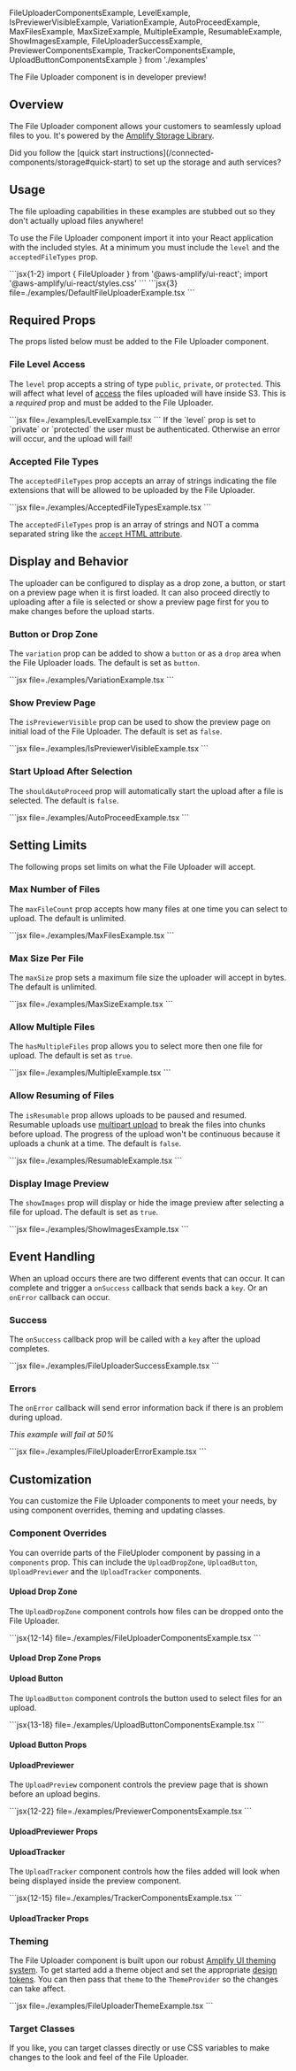 FileUploaderComponentsExample, LevelExample, IsPreviewerVisibleExample, VariationExample, AutoProceedExample, MaxFilesExample, 
MaxSizeExample, MultipleExample, ResumableExample, ShowImagesExample, FileUploaderSuccessExample, PreviewerComponentsExample, TrackerComponentsExample, UploadButtonComponentsExample } from './examples'

<Alert variation="info" heading="Developer Preview">
  The File Uploader component is in developer preview! 
</Alert>

## Overview
The File Uploader component allows your customers to seamlessly upload files to you. It's powered by the [Amplify Storage Library](https://docs.amplify.aws/lib/storage/getting-started/q/platform/js/).

<Alert role="none" heading="Wait!">
  Did you follow the [quick start instructions](/connected-components/storage#quick-start) to set up the storage and auth services?
</Alert>

## Usage

<Alert>
  The file uploading capabilities in these examples are stubbed out so they don't actually upload files anywhere!
</Alert>


To use the File Uploader component import it into your React application with the included styles. At a minimum you must include the `level` and the `acceptedFileTypes` prop.

<Example>
  <DefaultFileUploaderExample />
  <ExampleCode>
    ```jsx{1-2}
import { FileUploader } from '@aws-amplify/ui-react'; 
import '@aws-amplify/ui-react/styles.css'
    ```
    ```jsx{3} file=./examples/DefaultFileUploaderExample.tsx
    ```
  </ExampleCode>
</Example>


## Required Props
The props listed below must be added to the File Uploader component.

### File Level Access
The `level` prop accepts a string of type `public`, `private`, or `protected`. This will affect what level of [access](https://docs.amplify.aws/lib/storage/configureaccess/q/platform/js/) the files uploaded will have inside S3. This is a *required* prop and must be added to the File Uploader.

<Example>
  <LevelExample />
  
  <ExampleCode>
    ```jsx file=./examples/LevelExample.tsx
    ```
  </ExampleCode>
</Example>

<Alert role="none" variation="info" heading="Private and Protected Acccess">
  If the `level` prop is set to `private` or `protected` the user must be authenticated. Otherwise an error will occur, and the upload will fail!
</Alert>

### Accepted File Types
The `acceptedFileTypes` prop accepts an array of strings indicating the file extensions that will be allowed to be uploaded by the File Uploader. 


<Example>
  <AcceptedFileTypesExample />
  
  <ExampleCode>
    ```jsx file=./examples/AcceptedFileTypesExample.tsx
    ```
  </ExampleCode>
</Example>

<Alert variation="info">

  The `acceptedFileTypes` prop is an array of strings and NOT a comma separated string like the [`accept` HTML attribute](https://developer.mozilla.org/en-US/docs/Web/HTML/Attributes/accept).

</Alert>


## Display and Behavior

The uploader can be configured to display as a drop zone, a button, or start on a preview page when it is first loaded. It can also proceed directly to uploading after a file is selected or show a preview page first for you to make changes before the upload starts.



### Button or Drop Zone

The `variation` prop can be added to show a `button` or as a `drop` area when the File Uploader loads. The default is set as `button`.

<Example>
  <VariationExample />
  
  <ExampleCode>
    ```jsx file=./examples/VariationExample.tsx
    ```
  </ExampleCode>
</Example>

### Show Preview Page

The `isPreviewerVisible` prop can be used to show the preview page on initial load of the File Uploader. The default is set as `false`.

<Example>
  <IsPreviewerVisibleExample />
  
  <ExampleCode>
    ```jsx file=./examples/IsPreviewerVisibleExample.tsx
    ```
  </ExampleCode>
</Example>

### Start Upload After Selection

The `shouldAutoProceed` prop will automatically start the upload after a file is selected. The default is `false`.

<Example>
  <AutoProceedExample />
  
  <ExampleCode>
    ```jsx file=./examples/AutoProceedExample.tsx
    ```
  </ExampleCode>
</Example>





## Setting Limits

The following props set limits on what the File Uploader will accept.

### Max Number of Files

The `maxFileCount` prop accepts how many files at one time you can select to upload.  The default is unlimited.

<Example>
  <MaxFilesExample />
  
  <ExampleCode>
    ```jsx file=./examples/MaxFilesExample.tsx
    ```
  </ExampleCode>
</Example>




### Max Size Per File

The `maxSize` prop sets a maximum file size the uploader will accept in bytes. The default is unlimited.

<Example>
  <MaxSizeExample />
  
  <ExampleCode>
    ```jsx file=./examples/MaxSizeExample.tsx
    ```
  </ExampleCode>
</Example>



### Allow Multiple Files

The `hasMultipleFiles` prop allows you to select more then one file for upload. The default is set as `true`. 

<Example>
  <MultipleExample />
  
  <ExampleCode>
    ```jsx file=./examples/MultipleExample.tsx
    ```
  </ExampleCode>
</Example>



### Allow Resuming of Files

The `isResumable` prop allows uploads to be paused and resumed. Resumable uploads use [multipart upload](https://docs.aws.amazon.com/AmazonS3/latest/userguide/mpuoverview.html) to break the files into chunks before upload. The progress of the upload won't be continuous because it uploads a chunk at a time. The default is `false`.

<Example>
  <ResumableExample />
  
  <ExampleCode>
    ```jsx file=./examples/ResumableExample.tsx
    ```
  </ExampleCode>
</Example>




### Display Image Preview

The `showImages` prop will display or hide the image preview after selecting a file for upload. The default is set as `true`.

<Example>
  <ShowImagesExample />
  
  <ExampleCode>
    ```jsx file=./examples/ShowImagesExample.tsx
    ```
  </ExampleCode>
</Example>






## Event Handling

When an upload occurs there are two different events that can occur. It can complete and trigger a `onSuccess` callback that sends back a `key`. Or an `onError` callback can occur. 

### Success

The `onSuccess` callback prop will be called with a `key` after the upload completes.

<Example>
  <FileUploaderSuccessExample />
  
  <ExampleCode>
    ```jsx file=./examples/FileUploaderSuccessExample.tsx
    ```
  </ExampleCode>
</Example>

### Errors

The `onError` callback will send error information back if there is an problem during upload.

_This example will fail at 50%_

<Example>
  <FileUploaderErrorExample />
  
  <ExampleCode>
  ```jsx file=./examples/FileUploaderErrorExample.tsx
  ```
  </ExampleCode>
</Example>

## Customization

<FeatureFlagSection featureFlag={FEATURE_FLAGS.IS_FILEUPLOADER_COMPONENTS_ENABLED}>

You can customize the File Uploader components to meet your needs, by using component overrides, theming and updating classes.

### Component Overrides

You can override parts of the FileUploder component by passing in a `components` prop. This can include the `UploadDropZone`, `UploadButton`, `UploadPreviewer` and the `UploadTracker` components.

#### Upload Drop Zone

The `UploadDropZone` component controls how files can be dropped onto the File Uploader.

<Example>
  <FileUploaderComponentsExample />
  
  <ExampleCode>
    ```jsx{12-14} file=./examples/FileUploaderComponentsExample.tsx
    ```
  </ExampleCode>
</Example>

#### Upload Drop Zone Props

<ReactPropsTable props={UPLOAD_DROP_COMPONENTS} />


#### Upload Button

The `UploadButton` component controls the button used to select files for an upload.

<Example>
  <UploadButtonComponentsExample />
  
  <ExampleCode>
    ```jsx{13-18} file=./examples/UploadButtonComponentsExample.tsx
    ```
  </ExampleCode>
</Example>

#### Upload Button Props


<ReactPropsTable props={UPLOAD_BUTTON_COMPONENTS} />

#### UploadPreviewer

The `UploadPreview` component controls the preview page that is shown before an upload begins.

<Example>
  <PreviewerComponentsExample />
  
  <ExampleCode>
    ```jsx{12-22} file=./examples/PreviewerComponentsExample.tsx
    ```
  </ExampleCode>
</Example>

#### UploadPreviewer Props

<ReactPropsTable props={PREVIEWER_COMPONENTS} />


#### UploadTracker

The `UploadTracker` component controls how the files added will look when being displayed inside the preview component.

<Example>
  <TrackerComponentsExample />
  
  <ExampleCode>
    ```jsx{12-15} file=./examples/TrackerComponentsExample.tsx
    ```
  </ExampleCode>
</Example>

#### UploadTracker Props

<ReactPropsTable props={TRACKER_COMPONENTS} />

</FeatureFlagSection>

### Theming

The File Uploader component is built upon our robust [Amplify UI theming system](../../theming). To get started add a theme object and set the appropriate [design tokens](../../theming#design-tokens). You can then pass that `theme` to the `ThemeProvider` so the changes can take affect.

<Example>
  <FileUploaderThemeExample />
  
  <ExampleCode>
    ```jsx file=./examples/FileUploaderThemeExample.tsx
    ```
  </ExampleCode>
</Example>

### Target Classes

If you like, you can target classes directly or use CSS variables to make changes to the look and feel of the File Uploader. 

<ComponentStyleDisplay componentName="FileUploader" />

